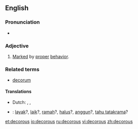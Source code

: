 ==English==

===Pronunciation===
* {{a|UK}} {{IPA|/dɛˈkɔː(ɹ).ʌs/}} {{SAMPA|/dE"kO:(r).Vs/}}

===Adjective===
{{en-adj}}

# [[mark|Marked]] by [[proper]] [[behavior]]. {{rfex}}

===Related terms===
* [[decorum]]

====Translations====
{{rfc-tsort|unparsed language line: *  ttbc Indonesian :  layak ?,  laik ?,  ramah ?,  halus ?,  anggun ?,  tahu tatakrama ?}}
{{trans-top|behaving properly}}
* Dutch: {{t|nl|keurig}}, {{t+|nl|goed}}, {{t+|nl|net}}
* {{ttbc|Indonesian}}: [[layak]]?, [[laik]]?, [[ramah]]?, [[halus]]?, [[anggun]]?, [[tahu tatakrama]]?
{{trans-mid}}
{{trans-bottom}}

[[et:decorous]]
[[io:decorous]]
[[ru:decorous]]
[[vi:decorous]]
[[zh:decorous]]
